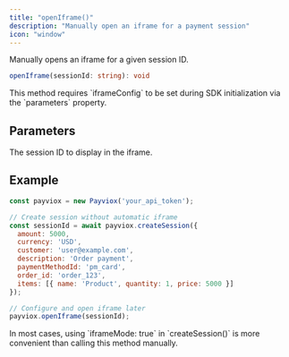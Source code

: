 ```yaml
---
title: "openIframe()"
description: "Manually open an iframe for a payment session"
icon: "window"
---
```


Manually opens an iframe for a given session ID.

```typescript
openIframe(sessionId: string): void
```

<Warning>
This method requires `iframeConfig` to be set during SDK initialization via the `parameters` property.
</Warning>

## Parameters

<ParamField path="sessionId" type="string" required>
The session ID to display in the iframe.
</ParamField>

## Example

```javascript
const payviox = new Payviox('your_api_token');

// Create session without automatic iframe
const sessionId = await payviox.createSession({
  amount: 5000,
  currency: 'USD',
  customer: 'user@example.com',
  description: 'Order payment',
  paymentMethodId: 'pm_card',
  order_id: 'order_123',
  items: [{ name: 'Product', quantity: 1, price: 5000 }]
});

// Configure and open iframe later
payviox.openIframe(sessionId);
```

<Note>
In most cases, using `iframeMode: true` in `createSession()` is more convenient than calling this method manually.
</Note>

